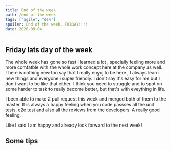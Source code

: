 ```yaml
---
title: End of thw week
path: /end-of-the-week
tags: ["agile", "dev"]
spoiler: End of the week, FRIDAY!!!!
date: 2020-09-04
---
```


## Friday lats day of the week

The whole week has gone so fast I learned a lot , specially feeling more and more comfatble with the whole work concept here at the company as well.
There is nothing new too say that I really enyoj to be here , I always learn new things and everyone i super friendly.
I don't say it's easy for me but I don't want to be like that either. I think you need to struggle and to spot on some harder to task to really become better, but that's with eveything in life.

I been able to make 2 pull request this week and merged both of them to the master. It is always a happy feeling when you code passses all the unit tests, e2e test and also all the reviews from the developers.
A really good feeling.

Like I said I am happy and already look forward to the next week!

## Some tips
